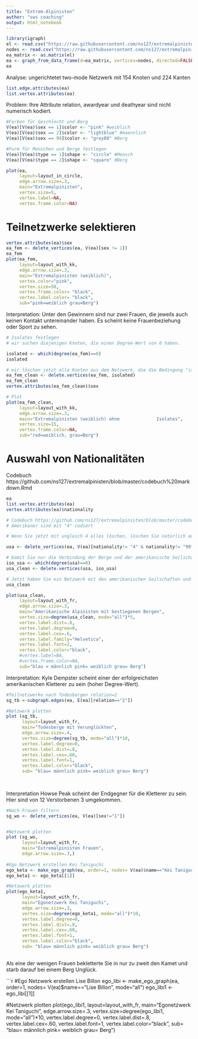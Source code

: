 ---
title: "Extrem-Alpinisten"
author: "sws coaching"
output: html_notebook
---

```{r Erstellt unser Netzwerk, message=FALSE, warning=FALSE, paged.print=TRUE}
library(igraph)
el <- read.csv("https://raw.githubusercontent.com/ns127/extremalpinisten/master/edgelist_extremalpinisten.csv", header=T, as.is=T, sep=",")
nodes <- read.csv("https://raw.githubusercontent.com/ns127/extremalpinisten/master/nodelist_extremalpinisten_allcaps.csv", header=T, as.is=T, sep=",")
ea_matrix <- as.matrix(el)
ea <- graph_from_data_frame(d=ea_matrix, vertices=nodes, directed=FALSE)
ea
```

Analyse: ungerichtetet two-mode Netzwerk mit 154 Knoten und 224 Kanten

```{r Attribute analysieren, message=FALSE, warning=FALSE}
list.edge.attributes(ea)
list.vertex.attributes(ea)
```

Problem: Ihre Attribute relation, awardyear und deathyear sind nicht numerisch kodiert.



```{r Visualisierungen definieren}
#Farben für Geschlecht und Berg
V(ea)[V(ea)$sex == 1]$color <- "pink" #weiblich
V(ea)[V(ea)$sex == 2]$color <- "lightblue" #maennlich
V(ea)[V(ea)$sex == 99]$color <- "grey80" #Berg

#Form für Menschen und Berge festlegen
V(ea)[V(ea)$type == 1]$shape <- "circle" #Mensch
V(ea)[V(ea)$type == 2]$shape <- "square" #Berg
```

```{r erste Visualisierung, fig.height=10, fig.width=16}
plot(ea,
     layout=layout_in_circle,
     edge.arrow.size=.3,
     main="Extremalpinisten",
     vertex.size=5,
     vertex.label=NA,
     vertex.frame.color=NA)
```

# Teilnetzwerke selektieren

```{r Teilnetzwerk Frauen}
vertex.attributes(ea)$sex
ea_fem <- delete_vertices(ea, V(ea)[sex != 1])
ea_fem
plot(ea_fem,
     layout=layout_with_kk,
     edge.arrow.size=.3,
     main="Extremalpinisten (weiblich)",
     vertex.color="pink",
     vertex.size=50,
     vertex.frame.color= "black",
     vertex.label.color= "black",
     sub="pink=weiblich grau=Berg")
```

Interpretation: Unter den Gewinnern sind nur zwei Frauen, die jeweils auch keinen Kontakt untereinander haben. Es scheint keine Frauenbeziehung oder Sport zu sehen.


```{r Isolates löschen}

# Isolates festlegen
# wir suchen diejenigen Knoten, die einen Degree-Wert von 0 haben.

isolated <- which(degree(ea_fem)==0)
isolated

# wir löschen jetzt alle Knoten aus dem Netzwerk, die die Bedingung "isolated" erfüllen und generieren das neue Netzwer ea_fem_clean
ea_fem_clean <- delete.vertices(ea_fem, isolated)
ea_fem_clean
vertex.attributes(ea_fem_clean)$sex

# Plot
plot(ea_fem_clean,
     layout=layout_with_kk,
     edge.arrow.size=.3,
     main="Extremalpinisten (weiblich) ohne              Isolates",
     vertex.size=15,
     vertex.frame.color=NA,
     sub="red=weiblich, grau=Berg")

```

# Auswahl von Nationalitäten

Codebuch
https://github.com/ns127/extremalpinisten/blob/master/codebuch%20markdown.Rmd



```{r Nur Amerikaner, fig.height=6, fig.width=10, warning=FALSE, paged.print=FALSE}
ea
list.vertex.attributes(ea)
vertex.attributes(ea)$nationality

# Codebuch https://github.com/ns127/extremalpinisten/blob/master/codebuch%20markdown.Rmd
# Amerikaner sind mit "4" codiert

# Wenn Sie jetzt mit ungleich 4 alles löschen, löschen Sie natürlich auch alle 99 Berge mit. Deshalb müssen Sie mit der logischen Verknüpfung und arbeiten. Dann bleiben alle Berge Amerikaner, aber auch alle Berge.

usa <- delete_vertices(ea, V(ea)[nationality!= "4" & nationality!= "99"])

# Damit Sie nur die Verbindung der Berge und der amerikanische Seilschaften übrig bleibt, müssen Sie wie oben wieder alle Berge mit dem Degree = 0 löschen.
iso_usa <- which(degree(usa)==0)
usa_clean <- delete.vertices(usa, iso_usa)

# Jetzt haben Sie ein Netzwerk mit den amerikanischen Seilschaften und den bestiegenen Bergen.
usa_clean

plot(usa_clean,
     layout=layout_with_fr,
     edge.arrow.size=.3,
     main="Amerikanische Alpinisten mit bestiegenen Bergen",
     vertex.size=degree(usa_clean, mode="all")*5,
     vertex.label.dist=.8,
     vertex.label.degree=0,
     vertex.label.cex=.6,
     vertex.label.family="Helvetica",
     vertex.label.font=2,
     vertex.label.color="black",
     #vertex.label=NA,
     #vertex.frame.color=NA,
     sub="blau = männlich pink= weiblich grau= Berg")
```

Interpretation:
Kyle Dempster scheint einer der erfolgreichsten amerikanischen Kletterer zu sein (hoher Degree-Wert).


```{r Nur Todesberge, fig.height=6, fig.width=10, warning=FALSE, paged.print=FALSE}
#Teilnetzwerke nach Todesbergen relation=2
sg_tb <-subgraph.edges(ea, E(ea)[relation=="2"])

#Netzwerk plotten
plot (sg_tb,
      layout=layout_with_fr,
      main="Todesberge mit Verunglückten",
      edge.arrow.size=.4,
      vertex.size=degree(sg_tb, mode="all")*10,
      vertex.label.degree=0,
      vertex.label.dist=.8,
      vertex.label.cex=.60,
      vertex.label.font=1,
      vertex.label.color="black",
      sub= "blau= männlich pink= weiblich grau= Berg")
      
      
```
Interpretation Howse Peak scheint der Endgegner für die Kletterer zu sein. Hier sind von 12 Verstorbenen 3 umgekommen.




```{r Egonetzwerk Keta, fig.height=6, fig.width=10, warning=FALSE, paged.print=FALSE}
#Nach Frauen filtern
sg_wo <- delete_vertices(ea, V(ea)[sex!="1"])


#Netzwerk plotten
plot (sg_wo,
      layout=layout_with_fr,
      main="Extremalpinisten Frauen",
      edge.arrow.size=.3,)
      
#Ego Netzwerk erstellen Kei Taniguchi
ego_keta <- make_ego_graph(ea, order=1, nodes= V(ea)$name=="Kei Taniguchi", mode="all")
ego_keta1 <- ego_keta[[1]]

#Netzwerk plotten
plot(ego_keta1,
      layout=layout_with_fr,
      main="Egonetzwerk Kei Taniguchi",
      edge.arrow.size=.3,
      vertex.size=degree(ego_keta1, mode="all")*10,
      vertex.label.degree=0,
      vertex.label.dist=.8,
      vertex.label.cex=.60,
      vertex.label.font=1,
      vertex.label.color="black",
      sub= "blau= männlich pink= weiblich grau= Berg")
      


```
Als eine der wenigen Frauen bekletterte Sie in nur zu zweit den Kamet und starb darauf bei einem Berg Unglück.


```{r Egonetzwerk Lise Billon, fig.height=6, fig.width=10, warning=FALSE, paged.print=FALSE}

#Ego Netzwerk erstellen Lise Billon
ego_libi <- make_ego_graph(ea, order=1, nodes= V(ea)$name=="Lise Billon", mode="all")
ego_libi1 <- ego_libi[[1]]

#Netzwerk plotten
plot(ego_libi1,
      layout=layout_with_fr,
      main="Egonetzwerk Kei Taniguchi",
      edge.arrow.size=.3,
      vertex.size=degree(ego_libi1, mode="all")*10,
      vertex.label.degree=0,
      vertex.label.dist=.8,
      vertex.label.cex=.60,
      vertex.label.font=1,
      vertex.label.color="black",
      sub= "blau= männlich pink= weiblich grau= Berg")
      

